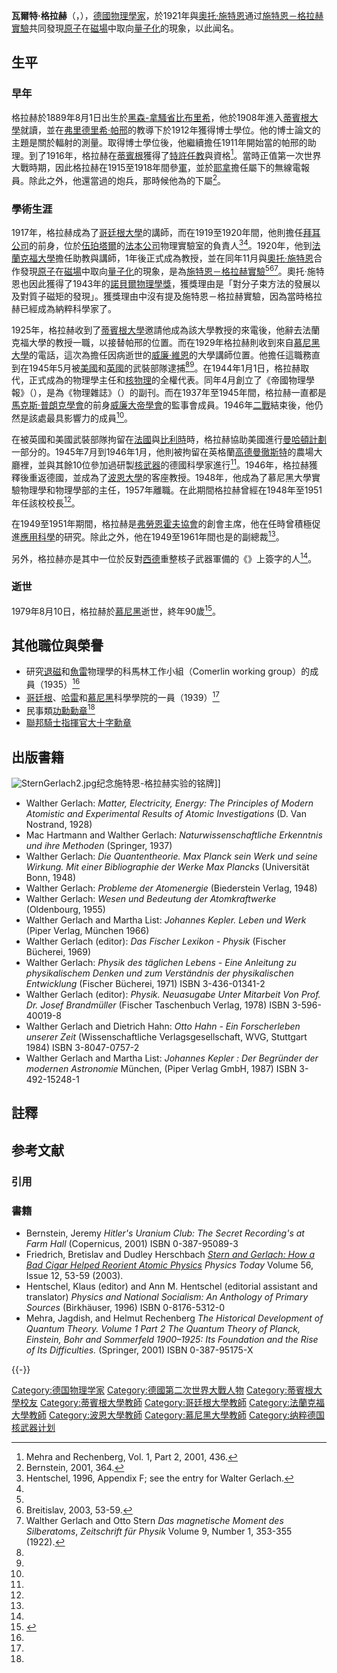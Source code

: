 {{Infobox scientist
|name              = 瓦爾特·格拉赫
|image             = Walter Gerlach.jpg
|image_size        = 200px
|birth_date        = {{Birth date|1889|8|1}}
|birth_place       = {{Flag|German Empire}}[[黑森-拿騷省|黑森-拿騷省]][[比布里希|比布里希]]
|death_date        = {{Death date and age|1979|8|10|1889|8|1}}
|death_place       = {{西德}}[[慕尼黑|慕尼黑]]
|nationality       = {{GER}}
|field             = [[物理學|物理學]]
|work_institutions = [[法蘭克福大學|法蘭克福大學]]<br />[[蒂賓根大學|蒂賓根大學]]<br />[[慕尼黑大學|慕尼黑大學]]<br />{{link-en|阿爾索斯行動|Alsos Mission}}（[[曼哈頓計劃|曼哈頓計劃]]）<br />{{link-en|伊普西龍行動|Operation Epsilon}}<br />[[波恩大學|波恩大學]]
|alma_mater        = 蒂賓根大學
|academic_advisor  = [[弗里德里希·帕邢|弗里德里希·帕邢]]
|doctoral_students = {{link-en|格特魯德·沙爾夫·高哈珀|Gertrude Scharff Goldhaber}}<ref>{{citation |last=Bond |first=Peter D.|first2=Ernest |last2=Henley |title = Gertrude Scharff Goldhaber 1911-1998: A Biographical Memoir |accessdate=2009-03-05|series=Biographical Memoirs |volume = 77 |year=1999 |publisher = [[National_Academies_Press|The National Academy Press]] |location= Washington, D.C.|ref=Bond99|page=4}}</ref>
|known_for         = [[施特恩－格拉赫實驗|施特恩－格拉赫實驗]]
}}

'''瓦爾特·格拉赫'''（{{lang-de|'''Walther Gerlach'''}}，{{bd|1889年|8月1日|1979年|8月10日}}），[[德國|德國]][[物理學家|物理學家]]，於1921年與[[奧托·施特恩|奧托·施特恩]]通过[[施特恩－格拉赫實驗|施特恩－格拉赫實驗]]共同發現[[原子|原子]]在[[磁場|磁場]]中取向[[量子化|量子化]]的現象，以此闻名。

== 生平 ==
=== 早年 ===
格拉赫於1889年8月1日出生於[[黑森-拿騷省|黑森-拿騷省]][[比布里希|比布里希]]，他於1908年進入[[蒂賓根大學|蒂賓根大學]]就讀，並在[[弗里德里希·帕邢|弗里德里希·帕邢]]的教導下於1912年獲得博士學位。他的博士論文的主題是關於輻射的測量。取得博士學位後，他繼續擔任1911年開始當的帕邢的助理。到了1916年，格拉赫在[[蒂賓根|蒂賓根]]獲得了[[特許任教資格|特許任教]]與{{link-en|大學講師|Privatdozent}}資格<ref name="mehra_rechenberg_vol_1_part_2_2001_436">Mehra and Rechenberg, Vol. 1, Part 2, 2001, 436.</ref>。當時正值第一次世界大戰時期，因此格拉赫在1915至1918年間參[[德國陸軍|軍]]，並於[[耶拿|耶拿]]擔任{{link-en|馬克斯·維恩|Max Wien}}屬下的無線電報員。除此之外，他還當過{{link-de|炮兵軍事委員會|Artillerieprüfungskommission}}的炮兵，那時候他為{{link-en|魯道夫·拉登堡|Rudolf Ladenburg}}的下屬<ref name="bernstein_2001_364">Bernstein, 2001, 364.</ref>。

=== 學術生涯 ===
1917年，格拉赫成為了[[哥廷根大學|哥廷根大學]]的講師，而在1919至1920年間，他則擔任[[拜耳公司|拜耳公司]]的前身，位於[[伍珀塔爾|伍珀塔爾]]的[[法本公司|法本公司]]物理實驗室的負責人<ref name="hentschel_1996_appendix_f">Hentschel, 1996, Appendix F; see the entry for Walter Gerlach.</ref><ref name="mehra_rechenberg_vol_1_part_2_2001_436"/>。1920年，他到[[法蘭克福大學|法蘭克福大學]]擔任助教與講師，1年後正式成為教授，並在同年11月與[[奧托·施特恩|奧托·施特恩]]合作發現[[原子|原子]]在[[磁場|磁場]]中取向[[量子化|量子化]]的現象，是為[[施特恩－格拉赫實驗|施特恩－格拉赫實驗]]<ref name="hentschel_1996_appendix_f"/><ref>Breitislav, 2003, 53-59.</ref><ref>Walther Gerlach and Otto Stern ''Das magnetische Moment des Silberatoms'', ''Zeitschrift für Physik'' Volume 9, Number 1, 353-355 (1922).</ref>。奧托·施特恩也因此獲得了1943年的[[諾貝爾物理學獎|諾貝爾物理學獎]]，獲獎理由是「對分子束方法的發展以及對質子磁矩的發現」。獲獎理由中沒有提及施特恩－格拉赫實驗，因為當時格拉赫已經成為納粹科學家了。

1925年，格拉赫收到了[[蒂賓根大學|蒂賓根大學]]邀請他成為該大學教授的來電後，他辭去法蘭克福大學的教授一職，以接替帕邢的位置。而在1929年格拉赫則收到來自[[慕尼黑大學|慕尼黑大學]]的電話，這次為擔任因病逝世的[[威廉·維恩|威廉·維恩]]的大學講師位置。他擔任這職務直到在1945年5月被[[美國|美國]]和[[英國|英國]]的武裝部隊逮捕<ref name="hentschel_1996_appendix_f"/><ref name="bernstein_2001_364"/>。在1944年1月1日，格拉赫取代{{link-en|亞伯拉罕·以掃|Abraham Esau}}，正式成為{{link-en|帝國研究委員會|Reichsforschungsrat}}的物理學主任和[[核物理|核物理]]的全權代表。同年4月創立了《帝國物理學報》（{{lang|de|Reichsberichte für Physik}}），是為《物理雜誌》（{{lang|de|Physikalische Zeitschrift}}）的副刊。而在1937年至1945年間，格拉赫一直都是[[馬克斯·普朗克學會|馬克斯·普朗克學會]]的前身[[威廉大帝學會|威廉大帝學會]]的監事會成員。1946年[[二戰|二戰]]結束後，他仍然是該處最具影響力的成員<ref name="hentschel_1996_appendix_f" />。

在被英國和美國武裝部隊拘留在[[法國|法國]]與[[比利時|比利時]]時，格拉赫協助美國進行[[曼哈頓計劃|曼哈頓計劃]]一部分的{{link-en|阿爾索斯行動|Alsos Mission}}。1945年7月到1946年1月，他則被拘留在英格蘭[[高德曼徹斯特|高德曼徹斯特]]的農場大廳裡，並與其餘10位參加過研製[[核武器|核武器]]的德國科學家進行{{link-en|伊普西龍行動|Operation Epsilon}}<ref name="hentschel_1996_appendix_f" />{{efn|其餘9位科學家分別為{{link-en|埃里希·巴格|Erich Bagge}}、{{link-en|庫特·第伯納|Kurt Diebner}}、[[奧托·哈恩|奧托·哈恩]]、{{link-en|保羅·哈特克|Paul Harteck}}、[[馬克斯·馮·勞厄|馬克斯·馮·勞厄]]、[[卡爾·馮·魏茨澤克|卡爾·馮·魏茨澤克]]與{{link-en|卡爾·維爾茨|Karl Wirtz}}。}}。1946年，格拉赫獲釋後重返德國，並成為了[[波恩大學|波恩大學]]的客座教授。1948年，他成為了慕尼黑大學實驗物理學和物理學部的主任，1957年離職。在此期間格拉赫曾經在1948年至1951年任該校校長<ref name="hentschel_1996_appendix_f" />。

在1949至1951年期間，格拉赫是[[弗勞恩霍夫協會|弗勞恩霍夫協會]]的創會主席，他在任時曾積極促進[[應用科學|應用科學]]的研究。除此之外，他在1949至1961年間也是{{link-en|德國維護和促進科研協會|Notgemeinschaft der Deutschen Wissenschaft}}的副總裁<ref name="hentschel_1996_appendix_f" />。

另外，格拉赫亦是其中一位於反對[[西德|西德]]重整核子武器軍備的《{{link-en|哥廷根宣言|Göttinger Manifest}}》上簽字的人<ref name="hentschel_1996_appendix_f" />。

=== 逝世 ===
1979年8月10日，格拉赫於[[慕尼黑|慕尼黑]]逝世，終年90歲<ref>{{cite web |url = http://spartacus-educational.com/GERgerlach.htm |title = Walter Gerlach |work = Partacus Educational |author = John Simkin |date = 2014-02-12 |access-date = 2015-02-11 |archive-date = 2019-06-23 |archive-url = https://web.archive.org/web/20190623080228/https://spartacus-educational.com/GERgerlach.htm |dead-url = no }}</ref>。

== 其他職位與榮譽 ==
*研究[[退磁|退磁]]和[[魚雷|魚雷]]物理學的科馬林工作小組（Comerlin working group）的成員（1935）<ref name="hentschel_1996_appendix_f"/>
*[[哥廷根|哥廷根]]、[[哈雷_(德國)|哈雷]]和[[慕尼黑|慕尼黑]]科學學院的一員（1939）<ref name="hentschel_1996_appendix_f"/>
*民事類[[功勋勋章_(普鲁士)|功勳勳章]]<ref name="hentschel_1996_appendix_f"/>
*[[聯邦十字勳章|聯邦騎士指揮官大十字勳章]]

== 出版書籍 ==
[[File:SternGerlach2.jpg|thumb]]纪念施特恩-格拉赫实验的铭牌]]
* Walther Gerlach: ''Matter, Electricity, Energy: The Principles of Modern Atomistic and Experimental Results of Atomic Investigations'' (D. Van Nostrand, 1928)
* Mac Hartmann and Walther Gerlach: ''Naturwissenschaftliche Erkenntnis und ihre Methoden'' (Springer, 1937)
* Walther Gerlach: ''Die Quantentheorie. Max Planck sein Werk und seine Wirkung. Mit einer Bibliographie der Werke Max Plancks'' (Universität Bonn, 1948)
* Walther Gerlach: ''Probleme der Atomenergie'' (Biederstein Verlag, 1948)
* Walther Gerlach: ''Wesen und Bedeutung der Atomkraftwerke'' (Oldenbourg, 1955)
* Walther Gerlach and Martha List: ''Johannes Kepler. Leben und Werk'' (Piper Verlag, München 1966)
* Walther Gerlach (editor): ''Das Fischer Lexikon - Physik'' (Fischer Bücherei, 1969)
* Walther Gerlach: ''Physik des täglichen Lebens - Eine Anleitung zu physikalischem Denken und zum Verständnis der physikalischen Entwicklung'' (Fischer Bücherei, 1971) ISBN 3-436-01341-2
* Walther Gerlach (editor): ''Physik. Neuasugabe Unter Mitarbeit Von Prof. Dr. Josef Brandmüller'' (Fischer Taschenbuch Verlag, 1978) ISBN 3-596-40019-8
* Walther Gerlach and Dietrich Hahn: ''Otto Hahn - Ein Forscherleben unserer Zeit'' (Wissenschaftliche Verlagsgesellschaft, WVG, Stuttgart 1984) ISBN 3-8047-0757-2
* Walther Gerlach and Martha List: ''Johannes Kepler : Der Begründer der modernen Astronomie'' München, (Piper Verlag GmbH, 1987) ISBN 3-492-15248-1

== 註釋 ==
{{notelist|iger=}}

== 参考文献 ==
=== 引用 ===
{{Reflist|2}}

=== 書籍 ===
* Bernstein, Jeremy ''Hitler's Uranium Club: The Secret Recording's at Farm Hall'' (Copernicus, 2001) ISBN 0-387-95089-3
* Friedrich, Bretislav and Dudley Herschbach ''[http://www.physicstoday.org/vol-56/iss-12/p53.html Stern and Gerlach: How a Bad Cigar Helped Reorient Atomic Physics] {{Wayback|url=http://www.physicstoday.org/vol-56/iss-12/p53.html |date=20071212175050 }}''  ''Physics Today'' Volume 56, Issue 12, 53-59 (2003).
* Hentschel, Klaus (editor) and Ann M. Hentschel (editorial assistant and translator) ''Physics and National Socialism: An Anthology of Primary Sources'' (Birkhäuser, 1996) ISBN 0-8176-5312-0
* Mehra, Jagdish, and Helmut Rechenberg ''The Historical Development of Quantum Theory. Volume 1 Part 2 The Quantum Theory of Planck, Einstein, Bohr and Sommerfeld 1900–1925: Its Foundation and the Rise of Its Difficulties.'' (Springer, 2001) ISBN 0-387-95175-X

{{-}}
{{Portal bar|人物|德國|物理}}

{{Authority control}}
{{DEFAULTSORT:Gerlach, Walter}}
[[Category:德国物理学家|Category:德国物理学家]]
[[Category:德國第二次世界大戰人物|Category:德國第二次世界大戰人物]]
[[Category:蒂賓根大學校友|Category:蒂賓根大學校友]]
[[Category:蒂賓根大學教師|Category:蒂賓根大學教師]]
[[Category:哥廷根大學教師|Category:哥廷根大學教師]]
[[Category:法蘭克福大學教師|Category:法蘭克福大學教師]]
[[Category:波恩大學教師|Category:波恩大學教師]]
[[Category:慕尼黑大學教師|Category:慕尼黑大學教師]]
[[Category:纳粹德国核武器计划|Category:纳粹德国核武器计划]]